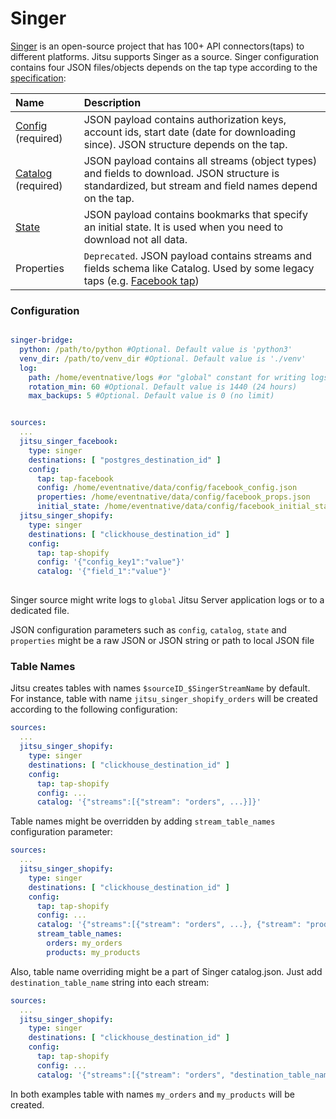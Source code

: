
# Singer

[Singer](https://www.singer.io/) is an open-source project that has 100+ API connectors(taps) to different platforms. Jitsu supports Singer as a source. Singer configuration contains four JSON files/objects depends on the tap type according to the [specification](https://github.com/singer-io/getting-started/blob/master/docs/SPEC.md#singer-specification):

| Name | Description |
| :--- | :--- |
| [Config](https://github.com/singer-io/getting-started/blob/master/docs/SPEC.md#config) (required) | JSON payload contains authorization keys, account ids, start date (date for downloading since). JSON structure depends on the tap. |
| [Catalog](https://github.com/singer-io/getting-started/blob/master/docs/SPEC.md#catalog) (required) | JSON payload contains all streams (object types) and fields to download. JSON structure is standardized, but stream and field names depend on the tap. |
| [State](https://github.com/singer-io/getting-started/blob/master/docs/SPEC.md#state) | JSON payload contains bookmarks that specify an initial state. It is used when you need to download not all data. |
| Properties | `Deprecated`. JSON payload contains streams and fields schema like Catalog. Used by some legacy taps (e.g. [Facebook tap](https://github.com/singer-io/tap-facebook)) |

### Configuration

```yaml

singer-bridge:
  python: /path/to/python #Optional. Default value is 'python3'
  venv_dir: /path/to/venv_dir #Optional. Default value is './venv'
  log:
    path: /home/eventnative/logs #or "global" constant for writing logs to stdout
    rotation_min: 60 #Optional. Default value is 1440 (24 hours)
    max_backups: 5 #Optional. Default value is 0 (no limit)


sources:
  ...
  jitsu_singer_facebook:
    type: singer
    destinations: [ "postgres_destination_id" ]
    config:
      tap: tap-facebook
      config: /home/eventnative/data/config/facebook_config.json
      properties: /home/eventnative/data/config/facebook_props.json
      initial_state: /home/eventnative/data/config/facebook_initial_state.json
  jitsu_singer_shopify:
    type: singer
    destinations: [ "clickhouse_destination_id" ]
    config:
      tap: tap-shopify
      config: '{"config_key1":"value"}'
      catalog: '{"field_1":"value"}'
  
```

Singer source might write logs to `global` Jitsu Server application logs or to a dedicated file.

<Hint>
    JSON configuration parameters such as <code inline="true">config</code>, <code inline="true">catalog</code>, <code inline="true">state</code> and <code inline="true">properties</code> might be a raw JSON or JSON string or path to local JSON file
</Hint>

### Table Names

Jitsu creates tables with names `$sourceID_$SingerStreamName` by default. For instance, table with name `jitsu_singer_shopify_orders` will be created according to the following configuration:

```yaml
sources:
  ...
  jitsu_singer_shopify:
    type: singer
    destinations: [ "clickhouse_destination_id" ]
    config:
      tap: tap-shopify
      config: ...
      catalog: '{"streams":[{"stream": "orders", ...}]}'

```

Table names might be overridden by adding `stream_table_names` configuration parameter:

```yaml
sources:
  ...
  jitsu_singer_shopify:
    type: singer
    destinations: [ "clickhouse_destination_id" ]
    config:
      tap: tap-shopify
      config: ...
      catalog: '{"streams":[{"stream": "orders", ...}, {"stream": "products", ...}]}'
      stream_table_names:
        orders: my_orders
        products: my_products
```

Also, table name overriding might be a part of Singer catalog.json. Just add `destination_table_name` string into each stream:

```yaml
sources:
  ...
  jitsu_singer_shopify:
    type: singer
    destinations: [ "clickhouse_destination_id" ]
    config:
      tap: tap-shopify
      config: ...
      catalog: '{"streams":[{"stream": "orders", "destination_table_name":"my_orders", ...}, {"stream": "products", "destination_table_name":"my_products", ...}]}'
```

In both examples table with names `my_orders` and `my_products` will be created.